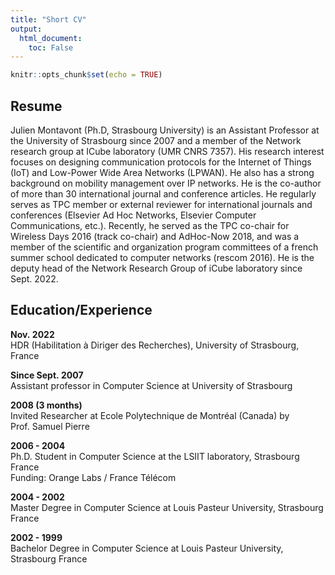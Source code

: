 ```yaml
---
title: "Short CV"
output:
  html_document:
    toc: False
---
```


```r
knitr::opts_chunk$set(echo = TRUE)
```

## Resume

Julien Montavont (Ph.D, Strasbourg University) is an Assistant Professor at the University of Strasbourg since 2007 and a member of the Network research group at ICube laboratory (UMR CNRS 7357). His research interest focuses on designing communication protocols for the Internet of Things (IoT) and Low-Power Wide Area Networks (LPWAN). He also has a strong background on mobility management over IP networks. He is the co-author of more than 30 international journal and conference articles. He regularly serves as TPC member or external reviewer for international journals and conferences (Elsevier Ad Hoc Networks, Elsevier Computer Communications, etc.). Recently, he served as the TPC co-chair for Wireless Days 2016 (track co-chair) and AdHoc-Now 2018, and was a member of the scientific and organization program committees of a french summer school dedicated to computer networks (rescom 2016). He is the deputy head of the Network Research Group of iCube laboratory since Sept. 2022.

## Education/Experience

**Nov. 2022**   
HDR (Habilitation à Diriger des Recherches), University of Strasbourg, France

**Since Sept. 2007**  
Assistant professor in Computer Science at University of Strasbourg
  
**2008 (3 months)**  
Invited Researcher at Ecole Polytechnique de Montréal (Canada) by Prof. Samuel Pierre

**2006 - 2004**  
Ph.D. Student in Computer Science at the LSIIT laboratory, Strasbourg France  
Funding: Orange Labs / France Télécom

**2004 - 2002**  
Master Degree in Computer Science at Louis Pasteur University, Strasbourg France

**2002 - 1999**  
Bachelor Degree in Computer Science at Louis Pasteur University, Strasbourg France 